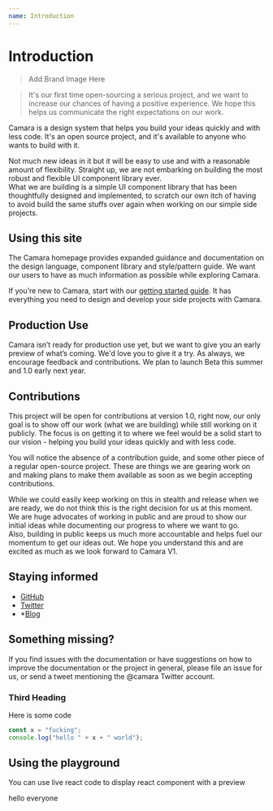 ```yaml
---
name: Introduction
---
```



# Introduction

> Add Brand Image Here

> It's our first time open-sourcing a serious project, and we want to increase our chances of having a positive experience. We hope this helps us communicate the right expectations on our work.

Camara is a design system that helps you build your ideas quickly and with less code. It's an open source project, and it's available to anyone who wants to build with it.

Not much new ideas in it but it will be easy to use and with a reasonable amount of flexibility. Straight up, we are not embarking on building the most robust and flexible UI component library ever.  
What we are building is a simple UI component library that has been thoughtfully designed and implemented, to scratch our own itch of having to avoid build the same stuffs over again when working on our simple side projects.

## Using this site

The Camara homepage provides expanded guidance and documentation on the design language, component library and style/pattern guide. We want our users to have as much information as possible while exploring Camara.

If you’re new to Camara, start with our [getting started guide](/docs/start/get-started). It has everything you need to design and develop your side projects with Camara.

## Production Use

Camara isn’t ready for production use yet, but we want to give you an early preview of what’s coming. We'd love you to give it a try. As always, we encourage feedback and contributions. We plan to launch Beta this summer and 1.0 early next year.

## Contributions

This project will be open for contributions at version 1.0, right now, our only goal is to show off our work (what we are building) while still working on it publicly. The focus is on getting it to where we feel would be a solid start to our vision - helping you build your ideas quickly and with less code.

You will notice the absence of a contribution guide, and some other piece of a regular open-source project. These are things we are gearing work on and making plans to make them available as soon as we begin accepting contributions.

While we could easily keep working on this in stealth and release when we are ready, we do not think this is the right decision for us at this moment. We are huge advocates of working in public and are proud to show our initial ideas while documenting our progress to where we want to go.  
Also, building in public keeps us much more accountable and helps fuel our momentum to get our ideas out. We hope you understand this and are excited as much as we look forward to Camara V1.

## Staying informed

- [GitHub](https://github.com/Camaradotspace)
- [Twitter](https://github.com/preshonyee)
- \*[Blog](https://camara.space/)

## Something missing?

If you find issues with the documentation or have suggestions on how to improve the documentation or the project in general, please file an issue for us, or send a tweet mentioning the @camara Twitter account.

### Third Heading

Here is some code

```js
const x = "fucking";
console.log("hello " + x + " world");
```

## Using the playground

You can use live react code to display react component with a preview

<Playground>
  <div style={{ width: 100, height: 100, background: "lightblue" }}>
    hello everyone
  </div>
</Playground>

<Playground>
    <Avatar />
</Playground>
